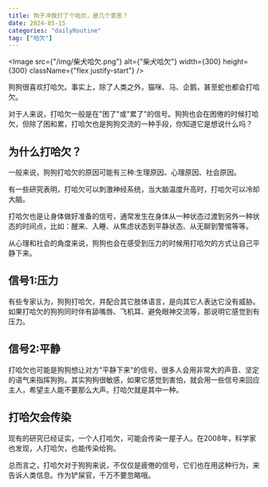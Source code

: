 ```yaml
---
title: 狗子冲我打了个哈欠，是几个意思？
date: 2024-05-15
categories: "dailyRoutine"
tag: ["哈欠"]
---
```


<Image
  src={"/img/柴犬哈欠.png"}
  alt={"柴犬哈欠"}
  width={300}
  height={300}
  className={"flex justify-start"}
/>

狗狗很喜欢打哈欠。事实上，除了人类之外，猫咪、马、企鹅，甚至蛇也都会打哈欠。

对于人来说，打哈欠一般是在"困了"或"累了"的信号。狗狗也会在困倦的时候打哈欠，但除了困和累，打哈欠也是狗狗交流的一种手段，你知道它是想说什么吗？

## 为什么打哈欠？

一般来说，狗狗打哈欠的原因可能有三种:生理原因、心理原因、社会原因。

有一些研究表明，打哈欠可以刺激神经系统，当大脑温度升高时，打哈欠可以冷却大脑。

打哈欠也是让身体做好准备的信号，通常发生在身体从一种状态过渡到另外一种状态的时间点，比如：醒来、入睡、从焦虑状态到平静状态、从无聊到警惕等等。

从心理和社会的角度来说，狗狗也会在感受到压力的时候用打哈欠的方式让自己平静下来。

## 信号1:压力

有些专家认为，狗狗打哈欠，并配合其它肢体语言，是向其它人表达它没有威胁。如果打哈欠的狗狗同时伴有舔嘴唇、飞机耳、避免眼神交流等，那说明它感觉到有压力。

## 信号2:平静

打哈欠也可能是狗狗想让对方"平静下来"的信号。很多人会用非常大的声音、坚定的语气来指挥狗狗。其实狗狗很敏感，如果它感觉到害怕，就会用一些信号来回应主人，希望主人能不要那么大声。打哈欠就是其中一种。

## 打哈欠会传染

现有的研究已经证实，一个人打哈欠，可能会传染一屋子人。在2008年，科学家也发现，人打哈欠，也能传染给狗。

总而言之，打哈欠对于狗狗来说，不仅仅是疲倦的信号，它们也在用这种行为，来告诉人类信息。作为铲屎官，千万不要忽略哦。
